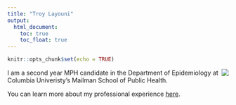 ```yaml
---
title: "Troy Layouni"
output: 
  html_document:
    toc: true
    toc_float: true
---
```


```r
knitr::opts_chunk$set(echo = TRUE)
```

<img align="right" src="images/me.jpg">

I am a second year MPH candidate in the Department of Epidemiology at Columbia Univeristy's Mailman School of Public Health.

You can learn more about my professional experience [here](about.html).